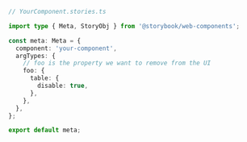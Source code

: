 ```ts
// YourComponent.stories.ts

import type { Meta, StoryObj } from '@storybook/web-components';

const meta: Meta = {
  component: 'your-component',
  argTypes: {
    // foo is the property we want to remove from the UI
    foo: {
      table: {
        disable: true,
      },
    },
  },
};

export default meta;
```
